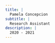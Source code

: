```yaml
---
title: |
  Pamela Concepcion
subtitle: |
  Research Assistant
description: |
  2020 - 2021
---
```


